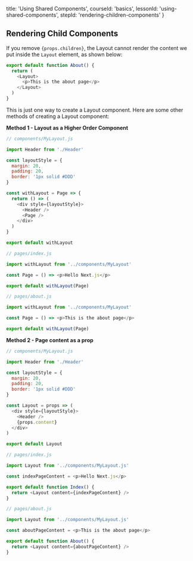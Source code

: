 
  title: 'Using Shared Components',
  courseId: 'basics',
  lessonId: 'using-shared-components',
  stepId: 'rendering-children-components'
}

## Rendering Child Components

If you remove `{props.children}`, the Layout cannot render the content we put inside the `Layout` element, as shown below:

```js
export default function About() {
  return (
    <Layout>
      <p>This is the about page</p>
    </Layout>
  )
}
```

This is just one way to create a Layout component. Here are some other methods of creating a Layout component:

**Method 1 - Layout as a Higher Order Component**

```js
// components/MyLayout.js

import Header from './Header'

const layoutStyle = {
  margin: 20,
  padding: 20,
  border: '1px solid #DDD'
}

const withLayout = Page => {
  return () => (
    <div style={layoutStyle}>
      <Header />
      <Page />
    </div>
  )
}

export default withLayout
```

```js
// pages/index.js

import withLayout from '../components/MyLayout'

const Page = () => <p>Hello Next.js</p>

export default withLayout(Page)
```

```js
// pages/about.js

import withLayout from '../components/MyLayout'

const Page = () => <p>This is the about page</p>

export default withLayout(Page)
```

**Method 2 - Page content as a prop**

```js
// components/MyLayout.js

import Header from './Header'

const layoutStyle = {
  margin: 20,
  padding: 20,
  border: '1px solid #DDD'
}

const Layout = props => (
  <div style={layoutStyle}>
    <Header />
    {props.content}
  </div>
)

export default Layout
```

```js
// pages/index.js

import Layout from '../components/MyLayout.js'

const indexPageContent = <p>Hello Next.js</p>

export default function Index() {
  return <Layout content={indexPageContent} />
}
```

```js
// pages/about.js

import Layout from '../components/MyLayout.js'

const aboutPageContent = <p>This is the about page</p>

export default function About() {
  return <Layout content={aboutPageContent} />
}
```

